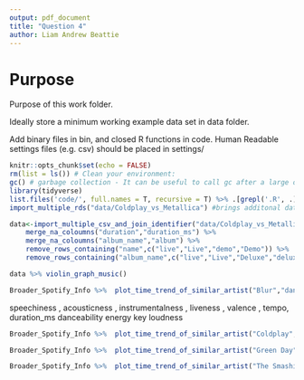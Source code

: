 ```yaml
---
output: pdf_document
title: "Question 4"
author: Liam Andrew Beattie
---
```


# Purpose

Purpose of this work folder.

Ideally store a minimum working example data set in data folder.

Add binary files in bin, and closed R functions in code. Human Readable settings files (e.g. csv) should be placed in settings/


```r
knitr::opts_chunk$set(echo = FALSE)
rm(list = ls()) # Clean your environment:
gc() # garbage collection - It can be useful to call gc after a large object has been removed, as this may prompt R to return memory to the operating system.
library(tidyverse)
list.files('code/', full.names = T, recursive = T) %>% .[grepl('.R', .)] %>% as.list() %>% walk(~source(.))
import_multiple_rds("data/Coldplay_vs_Metallica") #brings additonal databases in
```


```r
data<-import_multiple_csv_and_join_identifier("data/Coldplay_vs_Metallica") %>% 
    merge_na_coloumns("duration","duration_ms") %>% 
    merge_na_coloumns("album_name","album") %>% 
    remove_rows_containing("name",c("live","Live","demo","Demo")) %>% 
    remove_rows_containing("album_name",c("live","Live","Deluxe","deluxe"))
```

```r
data %>% violin_graph_music()

```



```r
Broader_Spotify_Info %>%  plot_time_trend_of_similar_artist("Blur","danceability")

```

speechiness <dbl>, acousticness <dbl>, instrumentalness <dbl>, liveness <dbl>, valence <dbl>, tempo,
duration_ms danceability energy   key loudness
```r
Broader_Spotify_Info %>%  plot_time_trend_of_similar_artist("Coldplay","tempo")

```

```r
Broader_Spotify_Info %>%  plot_time_trend_of_similar_artist("Green Day","acousticness")

```

```r
Broader_Spotify_Info %>%  plot_time_trend_of_similar_artist("The Smashing Pumpkins","loudness")

```